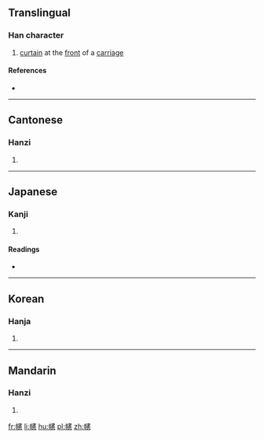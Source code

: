 ==Translingual==

===Han character===
{{Han char|rn=50|rad=巾|as=16|sn=19|four=4323<sub>6</sub>|canj=中月十手心 (LBJQP)|ids=⿰[[巾]][[憲]]}}

# [[curtain]] at the [[front]] of a [[carriage]]

====References====
* {{Han ref|kx=0338.130|dkj=09143|dj=0645.020|hdz=10758.100|uh=5E70|ud=24176|bh=F1FE|bd=61950}}

----

==Cantonese==

===Hanzi===
{{yue-hanzi|jyut=[[hin2]], [[hin3]]|y=hin2, hin3}}

# {{defn|lang=yue|sort=巾16}}

----

==Japanese==

===Kanji===
{{ja-kanji|grade=|rs=巾16}}

# {{defn|lang=ja|sort=巾16}}

====Readings====
* {{ja-readings|on=[[けん]] (ken), [[こん]] (kon)|kun=[[ほろ]] (horo)}}

----

==Korean==

===Hanja===
{{ko-hanja|hangeul=헌|rv=heon|mr=hŏn}}

# {{defn|lang=ko|sort=巾16}}

----

==Mandarin==

===Hanzi===
{{cmn-hanzi|pin=[[xiǎn]] ([[xian3]])|wg=hsien<sup>3</sup>}}

# {{defn|lang=cmn|sort=巾16}}

[[fr:幰]]
[[li:幰]]
[[hu:幰]]
[[pl:幰]]
[[zh:幰]]
